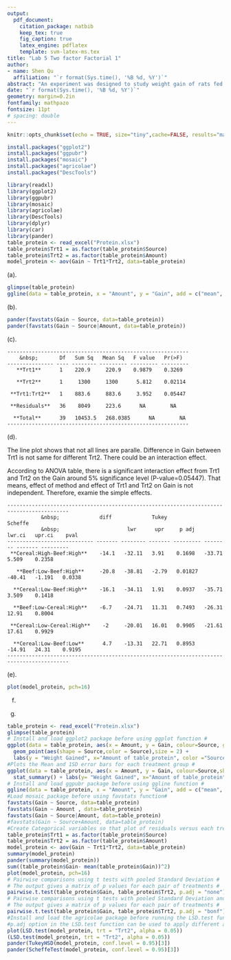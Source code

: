 ```yaml
---
output: 
  pdf_document:
    citation_package: natbib
    keep_tex: true
    fig_caption: true
    latex_engine: pdflatex
    template: svm-latex-ms.tex
title: "Lab 5 Two factor Factorial 1"
author:
- name: Shen Qu
  affiliation: "`r format(Sys.time(), '%B %d, %Y')`"
abstract: "An experiment was designed to study weight gain of rats fed four different diets, where there were two levels of protein (high or low) and two sources of protein (beef or cereal).  This gives 2 x 2 treatment combinations: high/beef (HB), high/cereal (HC), low/beef (LB), low/cereal (LC). Ten rats were in each of the four treatment groups. Use a=0.01"
date: "`r format(Sys.time(), '%B %d, %Y')`"
geometry: margin=0.2in
fontfamily: mathpazo
fontsize: 11pt
# spacing: double
---
```


```r
knitr::opts_chunk$set(echo = TRUE, size="tiny",cache=FALSE, results="markup", tidy = T)
```

```r
install.packages("ggplot2")
install.packages("ggpubr")
install.packages("mosaic")
install.packages("agricolae")
install.packages("DescTools")
```

```r
library(readxl)
library(ggplot2)
library(ggpubr)
library(mosaic)
library(agricolae)
library(DescTools)
library(dplyr)
library(car)
library(pander)
table_protein <- read_excel("Protein.xlsx")
table_protein$Trt1 = as.factor(table_protein$Source)
table_protein$Trt2 = as.factor(table_protein$Amount)
model_protein <- aov(Gain ~ Trt1*Trt2, data=table_protein)
```

(a). \textcolor[rgb]{0.5,0.5,0.5}{Plot the data and report the plot here (A plot with data and means of treatment combinations). Do not report code here. Describe the observed relationship between two factors.}

```r
glimpse(table_protein)
ggline(data = table_protein, x = "Amount", y = "Gain", add = c("mean", "jitter"),shape= "Source",  color = "Source", linetype = "Source", ylab= "Weight Gained", xlab="Amount of table_protein")
```


(b). \textcolor[rgb]{0.5,0.5,0.5}{Obtain the numerical summary for each treatment combination and factor levels separately. Report them here in a tabular form.}

```r
pander(favstats(Gain ~ Source, data=table_protein))
pander(favstats(Gain ~ Source|Amount, data=table_protein))
```

(c). \textcolor[rgb]{0.5,0.5,0.5}{Fit the two-factor factorial model and report the complete ANOVA table here. Do not report code here. The complete ANOVA table should have a row for each of the following: main effects of each treatment, two-factor interaction effects, error and total.}

    -----------------------------------------------------------
        &nbsp;       Df   Sum Sq   Mean Sq   F value   Pr(>F)  
    --------------- ---- -------- --------- --------- ---------
       **Trt1**      1    220.9     220.9    0.9879    0.3269  

       **Trt2**      1     1300     1300      5.812    0.02114 

     **Trt1:Trt2**   1    883.6     883.6     3.952    0.05447 

     **Residuals**   36    8049     223.6      NA        NA    
 
      **Total**      39   10453.5   268.0385      NA        NA    
    -----------------------------------------------------------

(d). \textcolor[rgb]{0.5,0.5,0.5}{Based on the ANOVA table write your conclusion appropriately. Perform all the necessary tests and report the conclusion along with the p-value.}

The line plot shows that not all lines are paralle. Difference in Gain between Trt1 is not same for different Trt2. There could be an interaction effect.

According to ANOVA table, there is a significant interaction effect from Trt1 and Trt2 on the Gain around 5% significance level (P-value=0.05447). That means, effect of method and effect of Trt1 and Trt2 on Gain is not independent. Therefore, examie the simple effects.

    ------------------------------------------------------------------------------------------
               &nbsp;             diff             Tukey                      Scheffe       
               &nbsp;                      lwr      upr     p adj    lwr.ci   upr.ci    pval
    ---------------------------- ------- -------- ------- --------- -------- ------- ---------
     **Cereal:High-Beef:High**    -14.1   -32.11   3.91    0.1698   -33.71   5.509    0.2358

       **Beef:Low-Beef:High**     -20.8   -38.81   -2.79   0.01827   -40.41   -1.191   0.0338

      **Cereal:Low-Beef:High**    -16.1   -34.11   1.91    0.0937   -35.71   3.509    0.1418

      **Beef:Low-Cereal:High**    -6.7    -24.71   11.31   0.7493   -26.31   12.91    0.8004

     **Cereal:Low-Cereal:High**    -2     -20.01   16.01   0.9905   -21.61   17.61    0.9929

      **Cereal:Low-Beef:Low**      4.7    -13.31   22.71   0.8953    -14.91   24.31    0.9195
    ------------------------------------------------------------------------------------------

(e). \textcolor[rgb]{0.5,0.5,0.5}{Provide the plots of residuals here. Do not report code here.}

```r
plot(model_protein, pch=16)
```

(f) \textcolor[rgb]{0.5,0.5,0.5}{Based on the residual plots, clearly explain whether assumptions in the model are satisfied or violated.}


(g) \textcolor[rgb]{0.5,0.5,0.5}{Report the code here without output.}

```r
table_protein <- read_excel("Protein.xlsx")
glimpse(table_protein)
# Install and load ggplot2 package before using ggplot function #
ggplot(data = table_protein, aes(x = Amount, y = Gain, colour=Source, group=Source))+ 
  geom_point(aes(shape = Source,color = Source),size = 2) + 
  labs(y = "Weight Gained", x="Amount of table_protein", color ="Source of table_protein", shape ="Source of table_protein")
#Plots the Mean and 1SD error bars for each treatment group #
ggplot(data = table_protein, aes(x = Amount, y = Gain, colour=Source,shape = Source, group=Source)) +
  stat_summary() + labs(y= "Weight Gained", x="Amount of table_protein", color="Source", shape="Source")
# Install and load ggpubr package before using ggline function # 
ggline(data = table_protein, x = "Amount", y = "Gain", add = c("mean", "jitter"),shape= "Source",  color = "Source", linetype = "Source", ylab= "Weight Gained", xlab="Amount of table_protein")
#Load mosaic package before using favstats function#
favstats(Gain ~ Source, data=table_protein)
favstats(Gain ~ Amount , data=table_protein)
favstats(Gain ~ Source|Amount, data=table_protein)
#favstats(Gain ~ Source+Amount, data=table_protein)
#Create Categorical variables so that plot of residuals versus each treatment combination can be obtained using plot function with the fitted model later #
table_protein$Trt1 = as.factor(table_protein$Source)
table_protein$Trt2 = as.factor(table_protein$Amount)
model_protein <- aov(Gain ~ Trt1*Trt2, data=table_protein)
summary(model_protein)
pander(summary(model_protein))
sum((table_protein$Gain- mean(table_protein$Gain))^2)
plot(model_protein, pch=16)
# Pairwise comparisons using t tests with pooled Standard Deviation #
# The output gives a matrix of p values for each pair of treatments #
pairwise.t.test(table_protein$Gain, table_protein$Trt2, p.adj = "none") 
# Pairwise comparisons using t tests with pooled Standard Deviation and Bonferroni adjustment #
# The output gives a matrix of p values for each pair of treatments #
pairwise.t.test(table_protein$Gain, table_protein$Trt2, p.adj = "bonf")
#Install and load the agricolae package before running the LSD.test function below #
#p.adj option in the LSD.test function can be used to apply different adjustments to control error rates#
plot(LSD.test(model_protein, trt = "Trt2", alpha = 0.05))
(LSD.test(model_protein, trt = "Trt2", alpha = 0.05)) 
pander(TukeyHSD(model_protein, conf.level = 0.95)[3])
pander(ScheffeTest(model_protein, conf.level = 0.95)[3])
```

<!--
# References
\setlength{\parindent}{-0.2in}
\setlength{\leftskip}{0.2in}
\setlength{\parskip}{8pt}
\vspace*{-0.2in}
\noindent
-->
